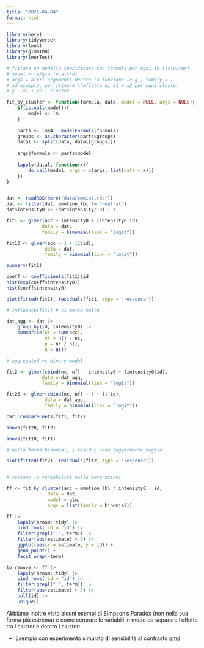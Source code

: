```yaml
---
title: "2025-04-04"
format: html
---
```


```r
library(here)
library(tidyverse)
library(lme4)
library(glmmTMB)
library(lmerTest)

# fittare un modello specificato con formula per ogni id (|cluster)
# model = lm/glm (o altro)
# args = altri argomenti dentro la funzione (e.g., family = )
# ad esempio, per stimare l'effetto di x1 + x2 per ogni cluster
# y ~ x1 + x2 | cluster

fit_by_cluster <- function(formula, data, model = NULL, args = NULL){
    if(is.null(model)){
        model <- lm
    }
    
    parts <- lme4:::modelFormula(formula)
    groups <- as.character(parts$groups)
    datal <- split(data, data[[groups]])
    
    args$formula <- parts$model
    
    lapply(datal, function(x){
        do.call(model, args = c(args, list(data = x)))
    })
}


dat <- readRDS(here("data/emoint.rds"))
dat <- filter(dat, emotion_lbl != "neutral")
dat$intensity0 <- (dat$intensity/10) - 1

fit1 <- glmer(acc ~ intensity0 + (intensity0|id),
             data = dat, 
             family = binomial(link = "logit"))

fit10 <- glmer(acc ~ 1 + (1|id),
              data = dat, 
              family = binomial(link = "logit"))

summary(fit1)

coeff <- coefficients(fit1)$id
hist(exp(coeff$intensity0))
hist(coeff$intensity0)

plot(fitted(fit1), residuals(fit1, type = "response"))

# influence(fit1) # ci mette molto

dat_agg <- dat |> 
    group_by(id, intensity0) |> 
    summarise(nc = sum(acc),
              nf = n() - nc,
              p = nc / n(),
              n = n())

# aggregated vs binary model

fit2 <- glmer(cbind(nc, nf) ~ intensity0 + (intensity0|id),
             data = dat_agg,
             family = binomial(link = "logit"))

fit20 <- glmer(cbind(nc, nf) ~ 1 + (1|id),
              data = dat_agg,
              family = binomial(link = "logit"))

car::compareCoefs(fit1, fit2)

anova(fit20, fit2)

anova(fit10, fit1)

# nella forma binomial, i residui sono leggermente meglio

plot(fitted(fit2), residuals(fit2, type = "response"))


# vediamo la variabilità nelle interazioni

ff <- fit_by_cluster(acc ~ emotion_lbl * intensity0 | id,
               data = dat,
               model = glm,
               args = list(family = binomial))

ff |> 
    lapply(broom::tidy) |> 
    bind_rows(.id = "id") |> 
    filter(grepl(":", term)) |> 
    filter(abs(estimate) < 5) |> 
    ggplot(aes(x = estimate, y = id)) +
    geom_point() +
    facet_wrap(~term) 

to_remove <- ff |> 
    lapply(broom::tidy) |> 
    bind_rows(.id = "id") |> 
    filter(grepl(":", term)) |> 
    filter(abs(estimate) > 5) |> 
    pull(id) |> 
    unique()
```

Abbiamo inoltre visto alcuni esempi di Simpson's Paradox (non nella sua forma più estrema) e come centrare le variabili in modo da separare l'effetto tra i cluster e dentro i cluster:

- Esempio con esperimento simulato di sensibilità al contrasto [qmd](2025-04-04_extra/2025-04-04_esempio-simpson-paradox.qmd)
